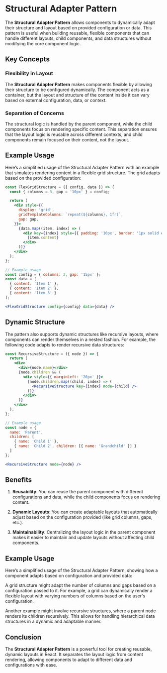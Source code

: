 
<Meta title="Patterns/StructuralAdapter/Overview" />

# Structural Adapter Pattern

The **Structural Adapter Pattern** allows components to dynamically adapt their structure and layout based on provided configuration or data. This pattern is useful when building reusable, flexible components that can handle different layouts, child components, and data structures without modifying the core component logic.

## Key Concepts

### Flexibility in Layout

The **Structural Adapter Pattern** makes components flexible by allowing their structure to be configured dynamically. The component acts as a container, but the layout and structure of the content inside it can vary based on external configuration, data, or context.

### Separation of Concerns

The structural logic is handled by the parent component, while the child components focus on rendering specific content. This separation ensures that the layout logic is reusable across different contexts, and child components remain focused on their content, not the layout.

## Example Usage

Here’s a simplified usage of the Structural Adapter Pattern with an example that simulates rendering content in a flexible grid structure. The grid adapts based on the provided configuration:

```jsx
const FlexGridStructure = ({ config, data }) => {
  const { columns = 3, gap = '10px' } = config;

  return (
    <div style={{
      display: 'grid',
      gridTemplateColumns: `repeat(${columns}, 1fr)`,
      gap: gap,
    }}>
      {data.map((item, index) => (
        <div key={index} style={{ padding: '10px', border: '1px solid #ddd' }}>
          {item.content}
        </div>
      ))}
    </div>
  );
};

// Example usage
const config = { columns: 3, gap: '15px' };
const data = [
  { content: 'Item 1' },
  { content: 'Item 2' },
  { content: 'Item 3' }
];

<FlexGridStructure config={config} data={data} />
```

## Dynamic Structure
The pattern also supports dynamic structures like recursive layouts, where components can render themselves in a nested fashion. For example, the following code adapts to render recursive data structures:

```jsx
const RecursiveStructure = ({ node }) => {
  return (
    <div>
      <div>{node.name}</div>
      {node.children && (
        <div style={{ marginLeft: '20px' }}>
          {node.children.map((child, index) => (
            <RecursiveStructure key={index} node={child} />
          ))}
        </div>
      )}
    </div>
  );
};

// Example usage
const node = {
  name: 'Parent',
  children: [
    { name: 'Child 1' },
    { name: 'Child 2', children: [{ name: 'Grandchild' }] }
  ]
};

<RecursiveStructure node={node} />
```

## Benefits

1. **Reusability**: You can reuse the parent component with different configurations and data, while the child components focus on rendering content.

2. **Dynamic Layouts**: You can create adaptable layouts that automatically adjust based on the configuration provided (like grid columns, gaps, etc.).

3. **Maintainability**: Centralizing the layout logic in the parent component makes it easier to maintain and update layouts without affecting child components.

## Example Usage

Here’s a simplified usage of the Structural Adapter Pattern, showing how a component adapts based on configuration and provided data:

A grid structure might adapt the number of columns and gaps based on a configuration passed to it. For example, a grid can dynamically render a flexible layout with varying numbers of columns based on the user's configuration.

Another example might involve recursive structures, where a parent node renders its children recursively. This allows for handling hierarchical data structures in a dynamic and adaptable manner.

## Conclusion

The **Structural Adapter Pattern** is a powerful tool for creating reusable, dynamic layouts in React. It separates the layout logic from content rendering, allowing components to adapt to different data and configurations with ease.
